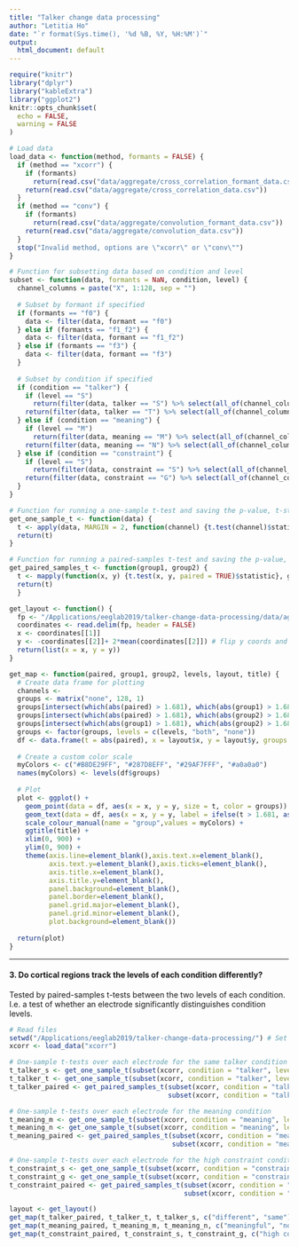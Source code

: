 ```yaml
---
title: "Talker change data processing"
author: "Letitia Ho"
date: "`r format(Sys.time(), '%d %B, %Y, %H:%M')`"
output:
  html_document: default
---
```


```r
require("knitr")
library("dplyr")
library("kableExtra")
library("ggplot2")
knitr::opts_chunk$set(
  echo = FALSE,
  warning = FALSE
) 
```

```r
# Load data
load_data <- function(method, formants = FALSE) {
  if (method == "xcorr") {
    if (formants)
      return(read.csv("data/aggregate/cross_correlation_formant_data.csv"))
    return(read.csv("data/aggregate/cross_correlation_data.csv"))
  }
  if (method == "conv") {
    if (formants)
      return(read.csv("data/aggregate/convolution_formant_data.csv"))
    return(read.csv("data/aggregate/convolution_data.csv"))
  }
  stop("Invalid method, options are \"xcorr\" or \"conv\"")
}

# Function for subsetting data based on condition and level
subset <- function(data, formants = NaN, condition, level) {
  channel_columns = paste("X", 1:128, sep = "")
  
  # Subset by formant if specified
  if (formants == "f0") {
    data <- filter(data, formant == "f0")
  } else if (formants == "f1_f2") {
    data <- filter(data, formant == "f1_f2") 
  } else if (formants == "f3") {
    data <- filter(data, formant == "f3")
  }
  
  # Subset by condition if specified
  if (condition == "talker") {
    if (level == "S")
      return(filter(data, talker == "S") %>% select(all_of(channel_columns)))
    return(filter(data, talker == "T") %>% select(all_of(channel_columns)))
  } else if (condition == "meaning") {
    if (level == "M")
      return(filter(data, meaning == "M") %>% select(all_of(channel_columns)))
    return(filter(data, meaning == "N") %>% select(all_of(channel_columns)))
  } else if (condition == "constraint") {
    if (level == "S")
      return(filter(data, constraint == "S") %>% select(all_of(channel_columns)))
    return(filter(data, constraint == "G") %>% select(all_of(channel_columns)))
  }
}
```

```r
# Function for running a one-sample t-test and saving the p-value, t-statistic, and df
get_one_sample_t <- function(data) {
  t <- apply(data, MARGIN = 2, function(channel) {t.test(channel)$statistic})
  return(t)
}

# Function for running a paired-samples t-test and saving the p-value, t-statistic, and df
get_paired_samples_t <- function(group1, group2) {
  t <- mapply(function(x, y) {t.test(x, y, paired = TRUE)$statistic}, group1, group2)
  return(t)
  }
```

```r
get_layout <- function() { 
  fp <- "/Applications/eeglab2019/talker-change-data-processing/data/aggregate/electrode_points"
  coordinates <- read.delim(fp, header = FALSE)
  x <- coordinates[[1]]
  y <- -coordinates[[2]]+ 2*mean(coordinates[[2]]) # flip y coords and return to original center
  return(list(x = x, y = y))
}

get_map <- function(paired, group1, group2, levels, layout, title) {
  # Create data frame for plotting
  channels <- 
  groups <- matrix("none", 128, 1)
  groups[intersect(which(abs(paired) > 1.681), which(abs(group1) > 1.681))] <- levels[1]
  groups[intersect(which(abs(paired) > 1.681), which(abs(group2) > 1.681))] <- levels[2]
  groups[intersect(which(abs(group1) > 1.681), which(abs(group2) > 1.681))] <- "both"
  groups <- factor(groups, levels = c(levels, "both", "none"))
  df <- data.frame(t = abs(paired), x = layout$x, y = layout$y, groups = groups)
  
  # Create a custom color scale
  myColors <- c("#B8DE29FF", "#287D8EFF", "#29AF7FFF", "#a0a0a0")
  names(myColors) <- levels(df$groups)
  
  # Plot
  plot <- ggplot() +
    geom_point(data = df, aes(x = x, y = y, size = t, color = groups)) +
    geom_text(data = df, aes(x = x, y = y, label = ifelse(t > 1.681, as.character(1:128), " ")), vjust = -1) +
    scale_colour_manual(name = "group",values = myColors) +
    ggtitle(title) +
    xlim(0, 900) +
    ylim(0, 900) +
    theme(axis.line=element_blank(),axis.text.x=element_blank(),
          axis.text.y=element_blank(),axis.ticks=element_blank(),
          axis.title.x=element_blank(),
          axis.title.y=element_blank(),
          panel.background=element_blank(),
          panel.border=element_blank(),
          panel.grid.major=element_blank(),
          panel.grid.minor=element_blank(),
          plot.background=element_blank())
  
  return(plot)
}
```



************

#### 3. Do cortical regions track the levels of each condition differently?

Tested by paired-samples t-tests between the two levels of each condition. I.e. a test of whether an electrode significantly distinguishes condition levels.

``` r
# Read files
setwd("/Applications/eeglab2019/talker-change-data-processing/") # Set root dir
xcorr <- load_data("xcorr")
```

```r
# One-sample t-tests over each electrode for the same talker condition
t_talker_s <- get_one_sample_t(subset(xcorr, condition = "talker", level = "S"))
t_talker_t <- get_one_sample_t(subset(xcorr, condition = "talker", level = "T"))
t_talker_paired <- get_paired_samples_t(subset(xcorr, condition = "talker", level = "S"),
                                        subset(xcorr, condition = "talker", level = "T"))

# One-sample t-tests over each electrode for the meaning condition
t_meaning_m <- get_one_sample_t(subset(xcorr, condition = "meaning", level = "M"))
t_meaning_n <- get_one_sample_t(subset(xcorr, condition = "meaning", level = "N"))
t_meaning_paired <- get_paired_samples_t(subset(xcorr, condition = "meaning", level = "M"),
                                         subset(xcorr, condition = "meaning", level = "N"))

# One-sample t-tests over each electrode for the high constraint condition
t_constraint_s <- get_one_sample_t(subset(xcorr, condition = "constraint", level = "S"))
t_constraint_g <- get_one_sample_t(subset(xcorr, condition = "constraint", level = "G"))
t_constraint_paired <- get_paired_samples_t(subset(xcorr, condition = "constraint", level = "S"),
                                            subset(xcorr, condition = "constraint", level = "G"))
```

```r
layout <- get_layout()
get_map(t_talker_paired, t_talker_t, t_talker_s, c("different", "same"), layout, "Talker")
get_map(t_meaning_paired, t_meaning_m, t_meaning_n, c("meaningful", "nonsense"), layout, "Meaning")
get_map(t_constraint_paired, t_constraint_s, t_constraint_g, c("high constraint", "low constraint"), layout, "Constraint")
```

